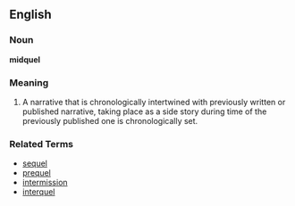 ==English==

===Noun===
'''midquel'''

===Meaning===
#A narrative that is chronologically intertwined with previously written or published narrative, taking place as a side story during time of the previously published one is chronologically set.

===Related Terms===
*[[sequel]]
*[[prequel]]
*[[intermission]]
*[[interquel]]